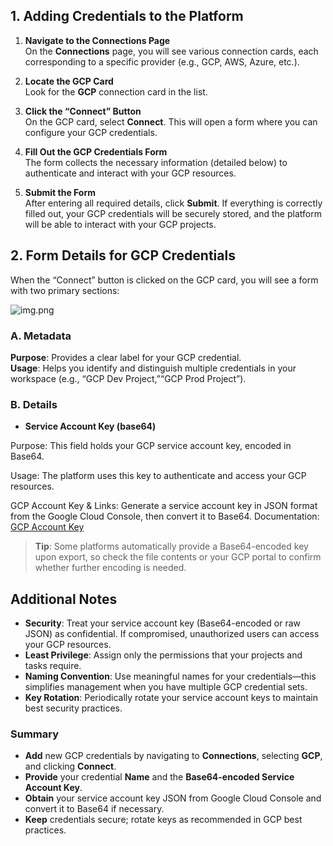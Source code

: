 
## 1. Adding Credentials to the Platform

1. **Navigate to the Connections Page**  
   On the **Connections** page, you will see various connection cards, each corresponding to a specific provider (e.g., GCP, AWS, Azure, etc.).

2. **Locate the GCP Card**  
   Look for the **GCP** connection card in the list.

3. **Click the “Connect” Button**  
   On the GCP card, select **Connect**. This will open a form where you can configure your GCP credentials.

4. **Fill Out the GCP Credentials Form**  
   The form collects the necessary information (detailed below) to authenticate and interact with your GCP resources.

5. **Submit the Form**  
   After entering all required details, click **Submit**. If everything is correctly filled out, your GCP credentials will be securely stored, and the platform will be able to interact with your GCP projects.


## 2. Form Details for GCP Credentials

When the “Connect” button is clicked on the GCP card, you will see a form with two primary sections:

![img.png](/images/connections/gcp/gcp-create-form.png)


### A. Metadata

  **Purpose**: Provides a clear label for your GCP credential.  
  **Usage**: Helps you identify and distinguish multiple credentials in your workspace (e.g., “GCP Dev Project,”“GCP Prod Project”).

### B. Details
- **Service Account Key (base64)**  

Purpose: This field holds your GCP service account key, encoded in Base64. 

Usage: The platform uses this key to authenticate and access your GCP resources.

GCP Account Key & Links: Generate a service account key in JSON format from the Google Cloud Console, then convert it to Base64.
Documentation: [GCP Account Key](https://cloud.google.com/iam/docs/keys-create-delete)

> **Tip**: Some platforms automatically provide a Base64-encoded key upon export, so check the file contents or your GCP portal to confirm whether further encoding is needed.

## Additional Notes

- **Security**: Treat your service account key (Base64-encoded or raw JSON) as confidential. If compromised, unauthorized users can access your GCP resources.  
- **Least Privilege**: Assign only the permissions that your projects and tasks require.  
- **Naming Convention**: Use meaningful names for your credentials—this simplifies management when you have multiple GCP credential sets.  
- **Key Rotation**: Periodically rotate your service account keys to maintain best security practices.  

### Summary

- **Add** new GCP credentials by navigating to **Connections**, selecting **GCP**, and clicking **Connect**.
- **Provide** your credential **Name** and the **Base64-encoded Service Account Key**.
- **Obtain** your service account key JSON from Google Cloud Console and convert it to Base64 if necessary.
- **Keep** credentials secure; rotate keys as recommended in GCP best practices.

